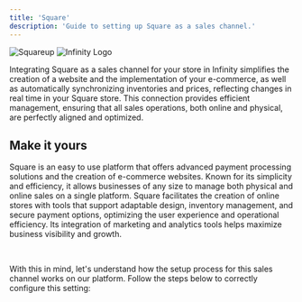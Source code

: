 ```yaml
---
title: 'Square'
description: 'Guide to setting up Square as a sales channel.'
---
```


<img
  className="block dark:hidden"
  src="/images/squareup.png"
  alt="Squareup"
/>
<img
  className="hidden dark:block"
  src="/images/white-logo.png"
  alt="Infinity Logo"
/>

<p>Integrating Square as a sales channel for your store in Infinity simplifies the creation of a website and the implementation of your e-commerce, as well as automatically synchronizing inventories and prices, reflecting changes in real time in your Square store. This connection provides efficient management, ensuring that all sales operations, both online and physical, are perfectly aligned and optimized.</p>

## Make it yours

<p>Square is an easy to use platform that offers advanced payment processing solutions and the creation of e-commerce websites. Known for its simplicity and efficiency, it allows businesses of any size to manage both physical and online sales on a single platform. Square facilitates the creation of online stores with tools that support adaptable design, inventory management, and secure payment options, optimizing the user experience and operational efficiency. Its integration of marketing and analytics tools helps maximize business visibility and growth.</p>
<br>
<p>With this in mind, let's understand how the setup process for this sales channel works on our platform. Follow the steps below to correctly configure this setting:</p>